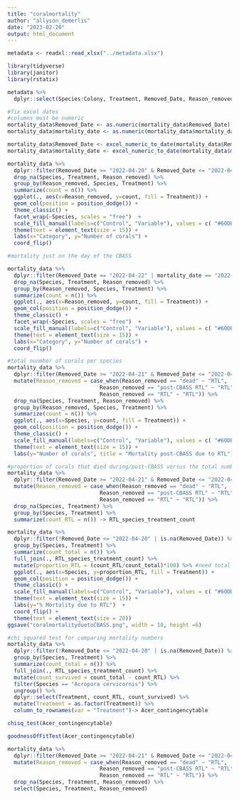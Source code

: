```yaml
---
title: "coralmortality"
author: "allyson_demerlis"
date: "2023-02-20"
output: html_document
---
```


```r
metadata <- readxl::read_xlsx("../metadata.xlsx")

library(tidyverse)
library(janitor)
library(rstatix)
```



```r
metadata %>% 
  dplyr::select(Species:Colony, Treatment, Removed_Date, Reason_removed, mortality_date, Notes) -> mortality_data

#fix excel dates
#columns must be numeric
mortality_data$Removed_Date <- as.numeric(mortality_data$Removed_Date)
mortality_data$mortality_date <- as.numeric(mortality_data$mortality_date)

mortality_data$Removed_Date <- excel_numeric_to_date(mortality_data$Removed_Date)
mortality_data$mortality_date <- excel_numeric_to_date(mortality_data$mortality_date)
```


```r
mortality_data %>% 
  dplyr::filter(Removed_Date >= "2022-04-20" & Removed_Date <= "2022-04-25") %>% 
  drop_na(Species, Treatment, Reason_removed) %>% 
  group_by(Reason_removed, Species, Treatment) %>% 
  summarize(count = n()) %>% 
  ggplot(., aes(x=Reason_removed, y=count, fill = Treatment)) +
  geom_col(position = position_dodge()) +
  theme_classic() +
  facet_wrap(~Species, scales = "free")  +
  scale_fill_manual(labels=c("Control", "Variable"), values = c( "#60DBDB", "#F54A34"))  +
  theme(text = element_text(size = 15)) +
  labs(x="Category", y="Number of corals") + 
  coord_flip()
```

```r
#mortality just on the day of the CBASS

mortality_data %>% 
  dplyr::filter(Removed_Date == "2022-04-22" | mortality_date == "2022-04-22") %>% 
  drop_na(Species, Treatment, Reason_removed) %>% 
  group_by(Reason_removed, Species, Treatment) %>% 
  summarize(count = n()) %>% 
  ggplot(., aes(x=Reason_removed, y=count, fill = Treatment)) +
  geom_col(position = position_dodge()) +
  theme_classic() +
  facet_wrap(~Species, scales = "free")  +
  scale_fill_manual(labels=c("Control", "Variable"), values = c( "#60DBDB", "#F54A34"))  +
  theme(text = element_text(size = 15)) +
  labs(x="Category", y="Number of corals") + 
  coord_flip()
```

```r
#total nunmber of corals per species
mortality_data %>% 
  dplyr::filter(Removed_Date >= "2022-04-21" & Removed_Date <= "2022-04-25") %>% 
  mutate(Reason_removed = case_when(Reason_removed == "dead" ~ "RTL",
                             Reason_removed == "post-CBASS RTL" ~ "RTL",
                             Reason_removed == "RTL" ~ "RTL")) %>% 
  drop_na(Species, Treatment, Reason_removed) %>% 
  group_by(Reason_removed, Species, Treatment) %>% 
  summarize(count = n()) %>% 
  ggplot(., aes(x=Species, y=count, fill = Treatment)) +
  geom_col(position = position_dodge()) +
  theme_classic() +
  scale_fill_manual(labels=c("Control", "Variable"), values = c( "#60DBDB", "#F54A34"))  +
  theme(text = element_text(size = 15)) +
  labs(y="Number of corals", title = "Mortality post-CBASS due to RTL")
```


```r
#proportion of corals that died during/post-CBASS versus the total number of corals that went into the CBASS
mortality_data %>% 
  dplyr::filter(Removed_Date >= "2022-04-21" & Removed_Date <= "2022-04-25") %>% 
  mutate(Reason_removed = case_when(Reason_removed == "dead" ~ "RTL",
                             Reason_removed == "post-CBASS RTL" ~ "RTL",
                             Reason_removed == "RTL" ~ "RTL")) %>% 
  drop_na(Species, Treatment) %>% 
  group_by(Species, Treatment) %>% 
  summarize(count_RTL = n()) -> RTL_species_treatment_count

mortality_data %>% 
  dplyr::filter(!Removed_Date <= "2022-04-20" | is.na(Removed_Date)) %>% #remove everything that was removed before CBASS so you only account for RTL due to CBASS
  group_by(Species, Treatment) %>% 
  summarize(count_total = n()) %>% 
  full_join(., RTL_species_treatment_count) %>% 
  mutate(proportion_RTL = (count_RTL/count_total)*100) %>% #need total number of corals that were alive at that time
  ggplot(., aes(x=Species, y=proportion_RTL, fill = Treatment)) +
  geom_col(position = position_dodge()) +
  theme_classic() +
  scale_fill_manual(labels=c("Control", "Variable"), values = c( "#60DBDB", "#F54A34"))  +
  theme(text = element_text(size = 15)) +
  labs(y="% Mortality due to RTL")  + 
  coord_flip() +
  theme(text = element_text(size = 20)) 
ggsave("coralmortalityduetoCBASS.png", width = 10, height =6)
```


```r
#chi squared test for comparing mortality numbers
mortality_data %>% 
  dplyr::filter(!Removed_Date <= "2022-04-20" | is.na(Removed_Date)) %>% 
  group_by(Species, Treatment) %>% 
  summarize(count_total = n()) %>% 
  full_join(., RTL_species_treatment_count) %>% 
  mutate(count_survived = count_total - count_RTL) %>% 
  filter(Species == "Acropora cervicornis") %>% 
  ungroup() %>% 
  dplyr::select(Treatment, count_RTL, count_survived) %>% 
  mutate(Treatment = as.factor(Treatment)) %>% 
  column_to_rownames(var = "Treatment")-> Acer_contingencytable

chisq_test(Acer_contingencytable)

goodnessOfFitTest(Acer_contingencytable)

mortality_data %>% 
  dplyr::filter(Removed_Date >= "2022-04-21" & Removed_Date <= "2022-04-25") %>% 
  mutate(Reason_removed = case_when(Reason_removed == "dead" ~ "RTL",
                             Reason_removed == "post-CBASS RTL" ~ "RTL",
                             Reason_removed == "RTL" ~ "RTL")) %>% 
  drop_na(Species, Treatment, Reason_removed) %>% 
  select(Species, Treatment, Reason_removed)
```